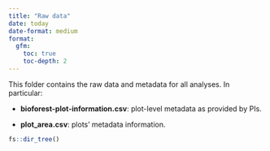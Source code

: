 ```yaml
---
title: "Raw data"
date: today
date-format: medium
format: 
  gfm:
    toc: true
    toc-depth: 2
---
```


This folder contains the raw data and metadata for all analyses. In particular:

- **bioforest-plot-information.csv**: plot-level metadata as provided by PIs. 

- **plot_area.csv**: plots' metadata information. 

```r
fs::dir_tree()
```
